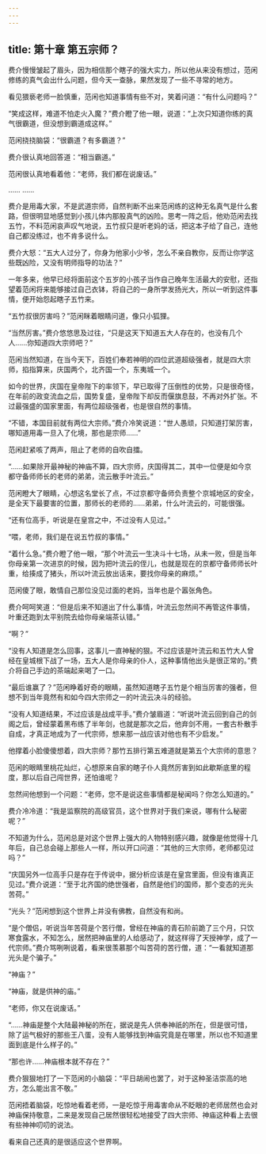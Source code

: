 ```yaml
---
---
---
```

title: 第十章 第五宗师？
---




费介慢慢皱起了眉头，因为相信那个瞎子的强大实力，所以他从来没有想过，范闲修练的真气会出什么问题，但今天一查脉，果然发现了一些不寻常的地方。

看见猥亵老师一脸慎重，范闲也知道事情有些不对，笑着问道：“有什么问题吗？”

“笑成这样，难道不怕走火入魔？”费介瞪了他一眼，说道：“上次只知道你练的真气很霸道，但没想到霸道成这样。”

范闲挠挠脑袋：“很霸道？有多霸道？”

费介很认真地回答道：“相当霸道。”

范闲很认真地看着他：“老师，我们都在说废话。”

…… ……

费介是用毒大家，不是武道宗师，自然判断不出来范闲练的这种无名真气是什么套路，但很明显地感觉到小孩儿体内那股真气的凶险。思考一阵之后，他劝范闲去找五竹，不料范闲哀声叹气地说，五竹叔只是听老妈的话，把这本子给了自己，连他自己都没练过，也不肯多说什么。

费介大怒：“五大人过分了，你身为他家小少爷，怎么不亲自教你，反而让你学这些既凶险，又没有明师指导的功法？”

一年多来，他早已经将面前这个五岁的小孩子当作自己晚年生活最大的安慰，还指望着范闲将来能够接过自己衣钵，将自己的一身所学发扬光大，所以一听到这件事情，便开始怨起瞎子五竹来。

“五竹叔很厉害吗？”范闲眯着眼睛问道，像只小狐狸。

“当然厉害。”费介悠悠思及过往，“只是这天下知道五大人存在的，也没有几个人……你知道四大宗师吧？”

范闲当然知道，在当今天下，百姓们奉若神明的四位武道超级强者，就是四大宗师，掐指算来，庆国两个，北齐国一个，东夷城一个。

如今的世界，庆国在皇帝陛下的率领下，早已取得了压倒性的优势，只是很奇怪，在年前的政变流血之后，国势复盛，皇帝陛下却反而偃旗息鼓，不再对外扩张。不过最强盛的国家里面，有两位超级强者，也是很自然的事情。

“不错，本国目前就有两位大宗师。”费介冷笑说道：“世人愚顽，只知道打架厉害，哪知道用毒一旦入了化境，那也是宗师……”

范闲赶紧咳了两声，阻止了老师的自吹自擂。

“……如果除开最神秘的神庙不算，四大宗师，庆国得其二，其中一位便是如今京都守备师师长的老师的弟弟，流云散手叶流云。”

范闲瞪大了眼睛，心想这名堂长了点，不过京都守备师负责整个京城地区的安全，是全天下最要害的位置，那师长的老师的……弟弟，什么叶流云的，可能很强。

“还有位高手，听说是在皇宫之中，不过没有人见过。”

“喂，老师，我们是在说五竹叔的事情。”

“着什么急。”费介瞪了他一眼，“那个叶流云一生决斗十七场，从未一败，但是当年你母亲第一次进京的时候，因为把叶流云的侄儿，也就是现在的京都守备师师长叶重，给揍成了猪头，所以叶流云放出话来，要找你母亲的麻烦。”

范闲傻了眼，敢情自己那位没见过面的老妈，当年也是个嚣张角色。

费介呵呵笑道：“但是后来不知道出了什么事情，叶流云忽然间不再管这件事情，叶重还跑到太平别院去给你母亲端茶认错。”

“啊？”

“没有人知道是怎么回事，这事儿一直神秘的狠。不过应该是叶流云和五竹大人曾经在皇城根下战了一场，五大人是你母亲的仆人，这种事情他出头是很正常的。”费介将自己手边的茶端起来喝了一口。

“最后谁赢了？”范闲睁着好奇的眼睛，虽然知道瞎子五竹是个相当厉害的强者，但想不到当年竟然有和如今四大宗师之一的叶流云决斗的经验。

“没有人知道结果，不过应该是战成平手。”费介皱眉道：“听说叶流云回到自己的剑阁之后，曾经蒙着黑布练了半年剑，也就是那次之后，他弃剑不用，一套古朴散手自成，才真正地成为了一代宗师，想来那一战应该对他也有不少启发。”

他撑着小脸傻傻想着，四大宗师？那竹五排行第五难道就是第五个大宗师的意思？

范闲的眼睛里桃花灿烂，心想原来自家的瞎子仆人竟然厉害到如此歇斯底里的程度，那以后自己闯世界，还怕谁呢？

忽然间他想到一个问题：“老师，您不是说这些事情都是秘闻吗？你怎么知道的。”

费介冷冷道：“我是监察院的高级官员，这个世界对于我们来说，哪有什么秘密呢？”

不知道为什么，范闲总是对这个世界上强大的人物特别感兴趣，就像是他觉得十几年后，自己总会碰上那些人一样，所以开口问道：“其他的三大宗师，老师都见过吗？”

“庆国另外一位高手只是存在于传说中，据分析应该是在皇宫里面，但没有谁真正见过。”费介说道：“至于北齐国的绝世强者，自然是他们的国师，那个变态的光头苦荷。”

“光头？”范闲想到这个世界上并没有佛教，自然没有和尚。

“是个僧侣，听说当年苦荷是个苦行僧，曾经在神庙的青石阶前跪了三个月，只饮寒食露水，不知怎么，居然把神庙里的人给感动了，就这样得了天授神学，成了一代宗师。”费介骂咧咧说着，看来很羡慕那个叫苦荷的苦行僧，道：“一看就知道那光头是个骗子。”

“神庙？”

“神庙，就是供神的庙。”

“老师，你又在说废话。”

“……神庙是整个大陆最神秘的所在，据说是先人供奉神祇的所在，但是很可惜，除了运气极好的那些王八蛋，没有人能够找到神庙究竟是在哪里，所以也不知道里面到底是什么样子的。”

“那也许……神庙根本就不存在？”

费介狠狠地打了一下范闲的小脑袋：“平日胡闹也罢了，对于这种圣洁崇高的地方，怎么能出言不敬。”

范闲捂着脑袋，吃惊地看着老师，一是吃惊于用毒害命从不眨眼的老师居然也会对神庙保持敬意，二来是发现自己居然很轻松地接受了四大宗师、神庙这种看上去很有些神神叨叨的说法。

看来自己还真的是很适应这个世界啊。